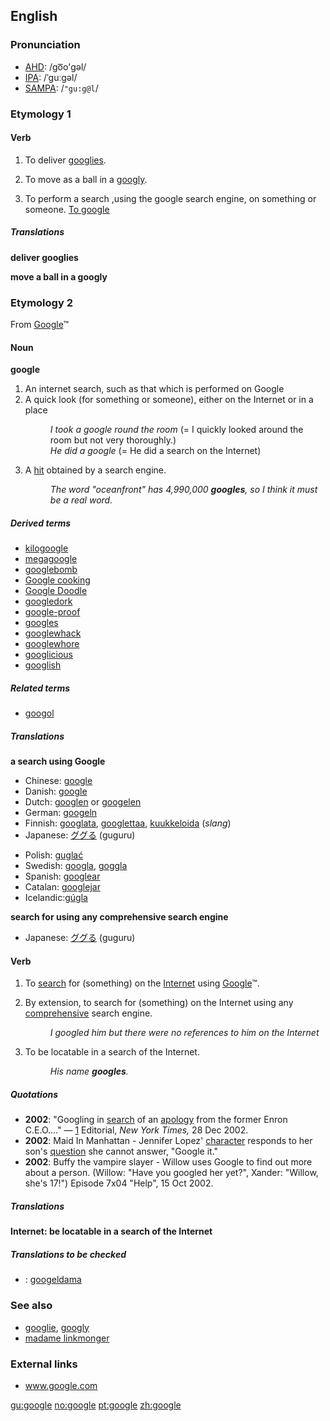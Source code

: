 {{see|Google}}
==English==
===Pronunciation===
*[[AHD]]: /go͞o'gəl/
*[[IPA]]: /ˈguːgəl/
*[[SAMPA]]: /<tt>"gu:g@l</tt>/

===Etymology 1===
{{etystub}}

====Verb====
{{en-infl-reg-other-e|googl|e||}}

# {{intransitive}} {{cricket}} To deliver [[googly|googlies]].
# {{intransitive}} {{cricket}} To move as a ball in a [[googly]].
# To perform a search ,using the google search engine, on something or someone. [[ To google]]

=====Translations=====
'''deliver googlies'''
{{top}}
{{mid}}
{{bottom}}

'''move a ball in a googly'''
{{top}}
{{mid}}
{{bottom}}

===Etymology 2===
From [[Google]]™

====Noun====
{{wikipedia}}
'''google'''

# An internet search, such as that which is performed on Google
# A quick look (for something or someone), either on the Internet or in a place
#:''I took a google round the room'' (= I quickly looked around the room but not very thoroughly.)
#:''He did a google'' (= He did a search on the Internet)
#{{internet}} A [[hit]] obtained by a search engine.
#:''The word "oceanfront" has 4,990,000 '''googles''', so I think it must be a real word.''

=====Derived terms=====
*[[kilogoogle]]<!-- = 1024 search engine hits-->
*[[megagoogle]]<!--(rare) = 1024 kilogoogles-->
*[[googlebomb]]
*[[Google cooking]]
*[[Google Doodle]]
*[[googledork]]
*[[google-proof]]
*[[googles]]
*[[googlewhack]]
*[[googlewhore]]<!-- - One who loves all things google and auspiciously promotes their services through discussion to friends/family. "Did you see my Google map yet? I've been googlewhoring it to everybody"-->
*[[googlicious]]
*[[googlish]]

=====Related terms=====
*[[googol]]

=====Translations=====
'''a search using Google'''
{{top}}
*Chinese: [[google]]
*Danish: [[google]]
*Dutch: [[googlen]] or [[googelen]]
*German: [[googeln]]
*Finnish: [[googlata]], [[googlettaa]], [[kuukkeloida]] (''slang'')
*Japanese: [[ググる]] (guguru)
{{mid}}
*Polish: [[guglać]]
*Swedish: [[googla]], [[goggla]]
*Spanish: [[googlear]]
*Catalan: [[googlejar]]
*Icelandic:[[gúgla]]
{{bottom}}

'''search for using any comprehensive search engine'''
{{top}}
{{mid}}
*Japanese: [[ググる]] (guguru)
{{bottom}}

====Verb====
{{en-infl-reg-other-e|googl|e||}}

#{{transitive}} To [[search]] for (something) on the [[Internet]] using [[Google]]™.
#{{transitive}} By extension, to search for (something) on the Internet using any [[comprehensive]] search engine.
#:''I googled him but there were no references to him on the Internet''
#{{transitive}} {{internet}} To be locatable in a search of the Internet.
#:''His name '''googles'''.''

=====Quotations=====
*'''2002''': "Googling in [[search]] of an [[apology]] from the former Enron C.E.O...." &mdash; [http://www.nytimes.com/2002/12/28/opinion/28KELL.html?pagewanted=2&todaysheadlines] Editorial, ''New York Times,'' 28 Dec 2002.
*'''2002''': Maid In Manhattan - Jennifer Lopez' [[character]] responds to her son's [[question]] she cannot answer, "Google it."
*'''2002''': Buffy the vampire slayer - Willow uses Google to find out more about a person. (Willow: "Have you googled her yet?", Xander: "Willow, she's 17!") Episode 7x04 "Help", 15 Oct 2002.

=====Translations=====

'''Internet: be locatable in a search of the Internet'''
{{top}}
{{mid}}
{{bottom}}

=====Translations to be checked=====
<!--Remove this section once all of the translations below have been moved into the tables above.-->
{{checktrans}}
*{{ttbc|Estonian}}: [[googeldama]]

===See also===
*[[googlie]], [[googly]]
*[[madame linkmonger]]

===External links===
*[http://www.Google.com www.google.com]



[[gu:google]]
[[no:google]]
[[pt:google]]
[[zh:google]]